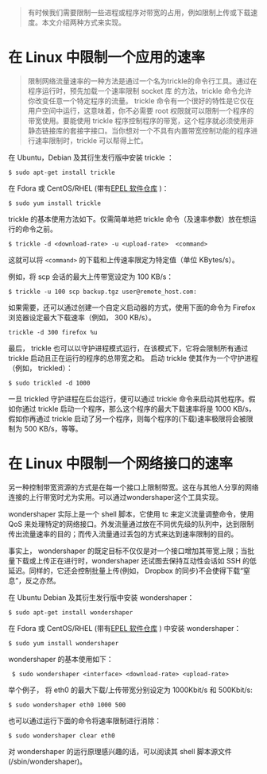 >有时候我们需要限制一些进程或程序对带宽的占用，例如限制上传或下载速度。本文介绍两种方式来实现。

# 在 Linux 中限制一个应用的速率


>限制网络流量速率的一种方法是通过一个名为trickle的命令行工具。通过在程序运行时，预先加载一个速率限制 socket 库 的方法，trickle 命令允许你改变任意一个特定程序的流量。 trickle 命令有一个很好的特性是它仅在用户空间中运行，这意味着，你不必需要 root 权限就可以限制一个程序的带宽使用。要能使用 trickle 程序控制程序的带宽，这个程序就必须使用非静态链接库的套接字接口。当你想对一个不具有内置带宽控制功能的程序进行速率限制时，trickle 可以帮得上忙。

在 Ubuntu，Debian 及其衍生发行版中安装 trickle ：
```
$ sudo apt-get install trickle
```

在 Fdora 或 CentOS/RHEL (带有[EPEL 软件仓库](http://blog.csdn.net/loyachen/article/details/48054403) )：
```
$ sudo yum install trickle
```

trickle 的基本使用方法如下。仅需简单地把 trickle 命令（及速率参数）放在想运行的命令之前。
```
$ trickle -d <download-rate> -u <upload-rate>  <command> 
```
这就可以将 `<command>` 的下载和上传速率限定为特定值（单位 KBytes/s）。

例如，将 scp 会话的最大上传带宽设定为 100 KB/s：
```
$ trickle -u 100 scp backup.tgz user@remote_host.com:
```

如果需要，还可以通过创建一个自定义启动器的方式，使用下面的命令为 Firefox 浏览器设定最大下载速率（例如， 300 KB/s）。
```
trickle -d 300 firefox %u
```
最后， trickle 也可以以守护进程模式运行，在该模式下，它将会限制所有通过 trickle 启动且正在运行的程序的总带宽之和。 启动 trickle 使其作为一个守护进程（例如， trickled）：
```
$ sudo trickled -d 1000
```
一旦 trickled 守护进程在后台运行，便可以通过 trickle 命令来启动其他程序。假如你通过 trickle 启动一个程序，那么这个程序的最大下载速率将是 1000 KB/s， 假如你再通过 trickle 启动了另一个程序，则每个程序的(下载)速率极限将会被限制为 500 KB/s，等等。

# 在 Linux 中限制一个网络接口的速率

另一种控制带宽资源的方式是在每一个接口上限制带宽。这在与其他人分享的网络连接的上行带宽时尤为实用。可以通过wondershaper这个工具实现。

wondershaper 实际上是一个 shell 脚本，它使用 tc 来定义流量调整命令，使用 QoS 来处理特定的网络接口。外发流量通过放在不同优先级的队列中，达到限制传出流量速率的目的；而传入流量通过丢包的方式来达到速率限制的目的。

事实上， wondershaper 的既定目标不仅仅是对一个接口增加其带宽上限；当批量下载或上传正在进行时，wondershaper 还试图去保持互动性会话如 SSH 的低延迟。同样的，它还会控制批量上传(例如， Dropbox 的同步)不会使得下载“窒息”，反之亦然。

在 Ubuntu Debian 及其衍生发行版中安装 wondershaper：
```
$ sudo apt-get install wondershaper
```
在 Fdora 或 CentOS/RHEL (带有[EPEL 软件仓库](http://blog.csdn.net/loyachen/article/details/48054403) ) 中安装 wondershaper：
```
$ sudo yum install wondershaper 
```
wondershaper 的基本使用如下：
```
 $ sudo wondershaper <interface> <download-rate> <upload-rate> 
```
举个例子， 将 eth0 的最大下载/上传带宽分别设定为 1000Kbit/s 和 500Kbit/s:
```
$ sudo wondershaper eth0 1000 500 
```
也可以通过运行下面的命令将速率限制进行消除：
```
$ sudo wondershaper clear eth0
```
对 wondershaper 的运行原理感兴趣的话，可以阅读其 shell 脚本源文件(/sbin/wondershaper)。
